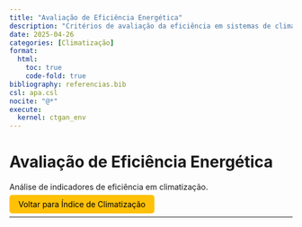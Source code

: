 ```yaml
---
title: "Avaliação de Eficiência Energética"
description: "Critérios de avaliação da eficiência em sistemas de climatização."
date: 2025-04-26
categories: [Climatização]
format:
  html:
    toc: true
    code-fold: true
bibliography: referencias.bib
csl: apa.csl
nocite: "@*"
execute:
  kernel: ctgan_env
---
```


# Avaliação de Eficiência Energética

Análise de indicadores de eficiência em climatização.

<p><a href="index.html" style="padding: 8px 16px; background-color: #ffc107; color: black; border-radius: 5px; text-decoration: none;"> Voltar para Índice de Climatização</a></p>

---

